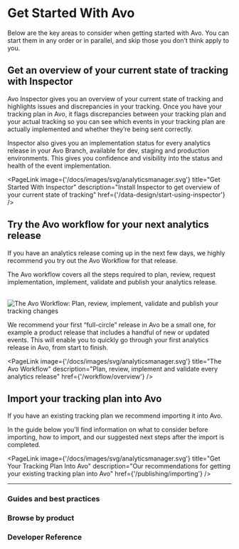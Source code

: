

# Get Started With Avo

Below are the key areas to consider when getting started with Avo. You
can start them in any order or in parallel, and skip those you
don’t think apply to you.

## Get an overview of your current state of tracking with Inspector

Avo Inspector gives you an overview of your current state of tracking
and highlights issues and discrepancies in your tracking. Once you
have your tracking plan in Avo, it flags discrepancies between your
tracking plan and your actual tracking so you can see which events in
your tracking plan are actually implemented and whether they’re being
sent correctly.

Inspector also gives you an implementation status for every analytics
release in your Avo Branch, available for dev, staging and production
environments. This gives you confidence and visibility into the status
and health of the event implementation.

<PageLink
  image={'/docs/images/svg/analyticsmanager.svg'}
  title="Get Started With Inspector"
  description="Install Inspector to get overview of your current state of tracking"
  href={'/data-design/start-using-inspector'}
/>

## Try the Avo workflow for your next analytics release

If you have an analytics release coming up in the next few days, we
highly recommend you try out the Avo Workflow for that release.

The Avo workflow covers all the steps required to plan, review,
request implementation, implement, validate and publish your analytics
release.

<br />
<Zoom>
  <Image
    src="/docs/images/avo-workflow.png"
    width={3776}
    height={2263}
    alt="The Avo Workflow: Plan, review, implement, validate and publish your tracking changes"
  />
</Zoom>

We recommend your first “full-circle” release in Avo be a small one,
for example a product release that includes a handful of new or
updated events. This will enable you to quickly go through your first
analytics release in Avo, from start to finish.

<PageLink
  image={'/docs/images/svg/analyticsmanager.svg'}
  title="The Avo Workflow"
  description="Plan, review, implement and validate every analytics release"
  href={'/workflow/overview'}
/>

## Import your tracking plan into Avo

If you have an existing tracking plan we recommend importing it into
Avo.

In the guide below you'll find information on what to consider
before importing, how to import, and our suggested next steps after
the import is completed.

<PageLink
  image={'/docs/images/svg/analyticsmanager.svg'}
  title="Get Your Tracking Plan Into Avo"
  description="Our recommendations for getting your existing tracking plan into Avo"
  href={'/publishing/importing'}
/>



---

### Guides and best practices

<TwoCol>
  <PageLink
    image={'/docs/images/svg/dev.svg'}
    title="Avo 101 For Developers"
    description="Codegen, Inspector and Debuggers—What’s the difference?"
    href={'/implementation/devs-101'}
  />
  <PageLink
    image={'/docs/images/svg/analyticsmanager.svg'}
    title="Designing Data In Avo"
    description="How to define metrics, events and properties step by step"
    href={'/data-design/start-data-design'}
  />
  <PageLink
    image={'/docs/images/svg/analyticsmanager.svg'}
    title="Multi-Product Workspaces"
    description="How to organize a tracking plan for multiple products"
    href={'/data-design/organizing-multi-product-workspaces'}
  />
</TwoCol>

### Browse by product

<TwoCol>
  <PageLink
    image={'/docs/images/svg/analyticsmanager.svg'}
    title="Tracking Plan Management"
    description="Collaborate with your team on tracking plan changes"
    href={'/data-design/quick-start'}
  />
  <PageLink
    image={'/docs/images/svg/analyticsmanager.svg'}
    title="Tracking Plan Audit"
    description="Verify that all tracking plan changes follow your tracking plan rules"
    href={'/audit/overview'}
  />
  <PageLink
    image={'/docs/images/svg/analyticsmanager.svg'}
    title="Avo Inspector"
    description="Get overview of your current state of tracking"
    href={'/data-design/start-using-inspector'}
  />
  <PageLink
    image={'/docs/images/svg/analyticsmanager.svg'}
    title="Publishing"
    description="Keep your downstream schema registries in sync with the Avo"
    href={'/publishing/publishing/overview'}
  />
  <PageLink
    image={'/docs/images/svg/dev.svg'}
    title="Avo Codegen"
    description="Faster, more reliable implementation with type-safe tracking functions"
    href={'/implementation/avo-codegen-overview'}
  />
  <PageLink
    image={'/docs/images/svg/dev.svg'}
    title="Avo Debuggers"
    description="Observe events and properties as you trigger them in your app"
    href={'/implementation/start-using-visual-debugger'}
  />
</TwoCol>

### Developer Reference

<TwoCol>
  <PageLink
    image={'/docs/images/svg/dev.svg'}
    title="Avo Codegen"
    href={'/implementation/destinations'}
  />
  <PageLink
    image={'/docs/images/svg/dev.svg'}
    title="Avo Inspector"
    href={'/implementation/avo-inspector-sdk-reference'}
  />
  <PageLink
    image={'/docs/images/svg/dev.svg'}
    title="Avo Debuggers"
    href={'/implementation/start-using-visual-debugger'}
  />
</TwoCol>

